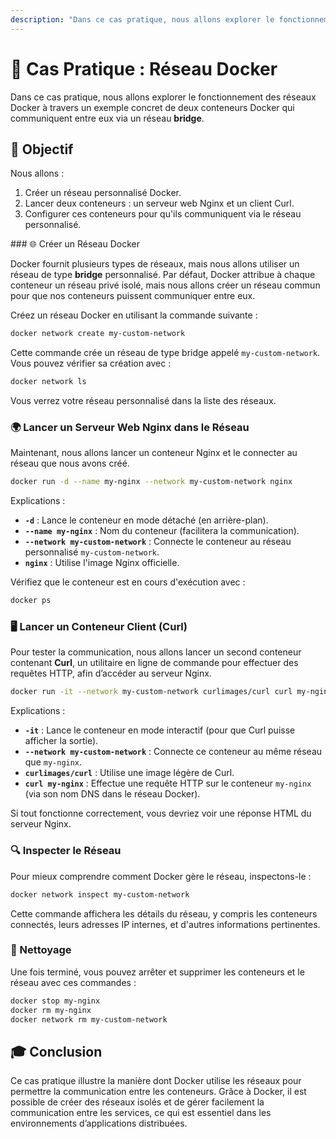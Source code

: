```yaml
---
description: "Dans ce cas pratique, nous allons explorer le fonctionnement des réseaux Docker à travers un exemple concret de deux conteneurs Docker qui communiquent entre eux via un réseau bridge."
---
```


# 🚀 Cas Pratique : Réseau Docker

Dans ce cas pratique, nous allons explorer le fonctionnement des réseaux Docker à travers un exemple concret de deux conteneurs Docker qui communiquent entre eux via un réseau **bridge**.

## 🎯 Objectif

Nous allons :
1. Créer un réseau personnalisé Docker.
2. Lancer deux conteneurs : un serveur web Nginx et un client Curl.
3. Configurer ces conteneurs pour qu'ils communiquent via le réseau personnalisé.

<Steps>
### 🌐 Créer un Réseau Docker

Docker fournit plusieurs types de réseaux, mais nous allons utiliser un réseau de type **bridge** personnalisé. Par défaut, Docker attribue à chaque conteneur un réseau privé isolé, mais nous allons créer un réseau commun pour que nos conteneurs puissent communiquer entre eux.

Créez un réseau Docker en utilisant la commande suivante :

```bash copy
docker network create my-custom-network
```

Cette commande crée un réseau de type bridge appelé `my-custom-network`. Vous pouvez vérifier sa création avec :

```bash copy
docker network ls
```

Vous verrez votre réseau personnalisé dans la liste des réseaux.

### 🌍 Lancer un Serveur Web Nginx dans le Réseau

Maintenant, nous allons lancer un conteneur Nginx et le connecter au réseau que nous avons créé.

```bash copy
docker run -d --name my-nginx --network my-custom-network nginx
```

Explications :
- **`-d`** : Lance le conteneur en mode détaché (en arrière-plan).
- **`--name my-nginx`** : Nom du conteneur (facilitera la communication).
- **`--network my-custom-network`** : Connecte le conteneur au réseau personnalisé `my-custom-network`.
- **`nginx`** : Utilise l'image Nginx officielle.

Vérifiez que le conteneur est en cours d'exécution avec :

```bash copy
docker ps
```

### 🖥️ Lancer un Conteneur Client (Curl)

Pour tester la communication, nous allons lancer un second conteneur contenant **Curl**, un utilitaire en ligne de commande pour effectuer des requêtes HTTP, afin d’accéder au serveur Nginx.

```bash copy
docker run -it --network my-custom-network curlimages/curl curl my-nginx
```

Explications :
- **`-it`** : Lance le conteneur en mode interactif (pour que Curl puisse afficher la sortie).
- **`--network my-custom-network`** : Connecte ce conteneur au même réseau que `my-nginx`.
- **`curlimages/curl`** : Utilise une image légère de Curl.
- **`curl my-nginx`** : Effectue une requête HTTP sur le conteneur `my-nginx` (via son nom DNS dans le réseau Docker).

Si tout fonctionne correctement, vous devriez voir une réponse HTML du serveur Nginx.

### 🔍 Inspecter le Réseau

Pour mieux comprendre comment Docker gère le réseau, inspectons-le :

```bash copy
docker network inspect my-custom-network
```

Cette commande affichera les détails du réseau, y compris les conteneurs connectés, leurs adresses IP internes, et d'autres informations pertinentes.

### 🧹 Nettoyage

Une fois terminé, vous pouvez arrêter et supprimer les conteneurs et le réseau avec ces commandes :

```bash copy
docker stop my-nginx
docker rm my-nginx
docker network rm my-custom-network
```

</Steps>

## 🎓 Conclusion

Ce cas pratique illustre la manière dont Docker utilise les réseaux pour permettre la communication entre les conteneurs. Grâce à Docker, il est possible de créer des réseaux isolés et de gérer facilement la communication entre les services, ce qui est essentiel dans les environnements d’applications distribuées.